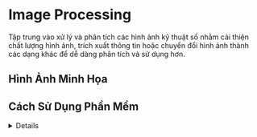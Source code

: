 # Image Processing
Tập trung vào xử lý và phân tích các hình ảnh kỹ thuật số nhằm cải thiện chất lượng hình ảnh, trích xuất thông tin hoặc chuyển đổi hình ảnh thành các dạng khác để dễ dàng phân tích và sử dụng hơn.
## Hình Ảnh Minh Họa
## Cách Sử Dụng Phần Mềm
<details>
#### Bước 1 Thêm Công Cụ Vào Danh Sách :

     ![](img/ImageProcessingIcon.png)
#### Bước 2 Cài Đặt Tham Số :
-Lựa Chọn Nguồn Ảnh : 

     ![](img/ImageSoureImage.png)

-Thêm Xử Lý :

     ![](img/AddToList.png)

 Người dùng lựa chọn cách xử lý dựa theo yêu cầu của bài toán

    1. Smoothing  là một kỹ thuật trong xử lý ảnh dùng để giảm bớt nhiễu (noise) và làm mềm các chi tiết trong ảnh. Quá trình này thường được thực hiện bằng cách áp dụng một bộ lọc (filter) lên ảnh để làm mờ các chi tiết sắc nét và làm giảm sự biến động mạnh về độ sáng.

          ![](img/SmoothMethod.png)

     Sau khi lựa chọn cài đặt chi tiết : Người dùng cần lựa chọn giá trị cài đặt
     ##### Ý Nghĩa Giá Trị Cài Đặt:

         ![](img/smoothTypes.png)

           - Bộ lọc Gaussian (Gaussian Filter): Sử dụng một bộ lọc Gaussian, trong đó các giá trị trong bộ lọc được xác định bởi hàm Gaussian. Bộ lọc này làm mờ ảnh theo một cách mượt mà hơn so với bộ lọc trung bình.

           - Bộ lọc Median (Median Filter): Thay thế giá trị của mỗi pixel bằng giá trị trung bình của các pixel lân cận. Bộ lọc này rất hiệu quả trong việc loại bỏ nhiễu muối tiêu (salt-and-pepper noise).

           - Bộ lọc Bilateral (Bilateral Filter): Làm mờ ảnh trong khi vẫn giữ lại các cạnh sắc nét. Bộ lọc này cân nhắc cả sự tương đồng về không gian và màu sắc khi làm mờ.

  2. Threadholding : là một kỹ thuật đơn giản nhưng rất hiệu quả trong xử lý ảnh, dùng để phân đoạn ảnh thành các vùng hoặc đối tượng riêng biệt dựa trên mức độ xám (gray level) của các pixel. Mục đích chính của thresholding là tạo ra một ảnh nhị phân (binary image) từ một ảnh xám (grayscale image), trong đó các pixel sẽ được gán một trong hai giá trị: 0 (đen) hoặc 255 (trắng), tùy thuộc vào giá trị ngưỡng (threshold) đã chọn.

         ![](img/ThreadholdImage.png)

     Sau khi lựa chọn cài đặt chi tiết : Người dùng cần lựa chọn giá trị cài đặt
     ##### Ý Nghĩa Giá Trị Cài Đặt:

          ![](img/ThreadholdMethod.png)
   
    
           - Global Thresholding (Ngưỡng toàn cục):

    Một giá trị ngưỡng duy nhất được áp dụng cho toàn bộ ảnh.
    Các pixel có giá trị xám lớn hơn hoặc bằng ngưỡng sẽ được gán giá trị 255 (trắng), còn lại sẽ được gán giá trị 0 (đen).

           - Adaptive Thresholding (Ngưỡng thích ứng):

     Giá trị ngưỡng thay đổi theo vùng của ảnh, tùy thuộc vào tính chất cục bộ của vùng đó

           - Auto Thresholding:

    Tự động tìm giá trị ngưỡng tối ưu dựa trên histogram của ảnh.
    Phương pháp này cố gắng tìm giá trị ngưỡng sao cho tổng phương sai trong lớp của hai vùng (foreground và background) là nhỏ nhất.

          ![](img/threadStyles.png)

    - Binary : Chuyển đổi ảnh thành ảnh nhị phân bằng kỹ thuật thresholding là một bước cơ bản nhưng rất quan trọng trong xử lý ảnh. Nó giúp đơn giản hóa ảnh, làm nổi bật các đặc trưng quan trọng và chuẩn bị cho các bước xử lý tiếp theo

    - BinaryInv : là một biến thể của kỹ thuật thresholding trong xử lý ảnh, được sử dụng để tạo ra một ảnh nhị phân nghịch đảo. Khi áp dụng BinaryInv, các pixel có giá trị xám lớn hơn hoặc bằng ngưỡng sẽ được gán giá trị 0 (đen), trong khi các pixel có giá trị xám nhỏ hơn ngưỡng sẽ được gán giá trị 255 (trắng). Điều này tạo ra một hiệu ứng nghịch đảo so với phương pháp thresholding nhị phân thông thường 

    - Trunc : là một phương pháp thresholding đặc biệt được sử dụng để giới hạn giá trị của các pixel trong ảnh. Khi áp dụng Trunc thresholding, các pixel có giá trị xám lớn hơn hoặc bằng giá trị ngưỡng (threshold) sẽ được gán bằng giá trị ngưỡng, trong khi các pixel có giá trị xám nhỏ hơn ngưỡng sẽ giữ nguyên giá trị gốc của chúng. Kết quả là ảnh sẽ có giá trị các pixel bị giới hạn tối đa bằng giá trị ngưỡng

    - Tozero : là một phương pháp thresholding trong xử lý ảnh, được sử dụng để làm nổi bật các pixel có giá trị lớn hơn một ngưỡng nhất định, trong khi các pixel có giá trị nhỏ hơn ngưỡng sẽ được gán giá trị 0. Phương pháp này giúp giữ lại các giá trị pixel quan trọng trong khi loại bỏ các pixel không quan trọng.

    - TozeroInv : là một biến thể của kỹ thuật thresholding trong xử lý ảnh. Khi áp dụng TozeroInv, các pixel có giá trị xám nhỏ hơn hoặc bằng giá trị ngưỡng sẽ giữ nguyên giá trị ban đầu, trong khi các pixel có giá trị xám lớn hơn ngưỡng sẽ được gán giá trị 0. Điều này tạo ra hiệu ứng nghịch đảo so với phương pháp thresholding Tozero

  ![](img/threadlimitatition.png)

  - Ngưỡng phân cực : tạo ra  ngưỡng phân cực các pixel trong ảnh
  - Giá trị tối đa :  tạo ra giá trị tối đa giá trị pixel dùng để tính toán

  3. Erosion : là một kỹ thuật trong xử lý ảnh, đặc biệt trong lĩnh vực phân hình toán học (morphological image processing). Kỹ thuật này được sử dụng để làm mòn biên của các đối tượng trong ảnh nhị phân, thu nhỏ kích thước của các đối tượng và loại bỏ các điểm nhiễu nhỏ.

  ![](img/ErrosionImages.png)

  ![](img/ErosionSettingdetails.png)

  Kích thước kenel : là kích thước ma trận errosion kenel , giúp loại bỏ biên và làm mờ đối tượng
  Số lần lặp : Phần mềm sẽ tự động thực hiện Errosion theo số lần được cài đặt

  4. Dilation : là một kỹ thuật mạnh mẽ trong xử lý ảnh, giúp mở rộng các đối tượng và lấp đầy các lỗ hổng nhỏ trong ảnh nhị phân. Phép giãn nở thường được sử dụng trong các ứng dụng như làm sạch nhiễu, kết nối các phần tử bị tách rời và chuẩn bị cho các bước xử lý tiếp theo. Bằng cách kết hợp dilation với erosion, chúng ta có thể thực hiện các phép toán phân hình phức tạp hơn để phân tích và nhận diện đối tượng trong ảnh một cách hiệu quả.

  Kích thức kenel :là kích thước ma trận Dilation kenel,giúp thêm các pixel biên để làm lớn các đối tượng
  Số lần lặp : Phần mềm sẽ tự động thực hiện Dilation theo số lần được cài đặt

</details>


